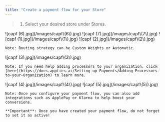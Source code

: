 ```yaml
---
title: "Create a payment flow for your Store"
---
```


> 1. Select your desired store under Stores.

<Steps>
  <Step title="Select your desired store under Stores.">
    ![capf (6).jpg](/images/capf\(6\).jpg)
  </Step>
  <Step title="Select Payment tab, then click on Create Your First Flow ">
    ![capf (7).jpg](/images/capf\(7\).jpg)
  </Step>
  <Step title="Your Flow has been created and you can now start its configuration by clicking on Edit Flow.">
    ![capf (1).jpg](/images/capf\(1\).jpg)
  </Step>
  <Step title="Enter the name of your flow, select your Routing Strategy and your Primary Processors.">
    ![capf (2).jpg](/images/capf\(2\).jpg)

    Note: Routing strategy can be Custom Weights or Automatic.
  </Step>
  <Step title="Select your Primary Processors desired Weight Distribution.">
    ![capf (3).jpg](/images/capf\(3\).jpg)

    Note: If you need help adding processors to your organization, click [here](https://docs.apptics.ai/Setting-up-Payments/Adding-Processors-to-your-Organization) to learn more.
  </Step>
  <Step title="Next, you’ll have the option to enable and configure Fallback Settings. If you have more than one processor connected, fallback allows transactions to be automatically retried with an alternative processor in case the initial attempt fails.">
    ![capf (4).jpg](/images/capf\(4\).jpg)
  </Step>
  <Step title="Under Abuse Detection you can configure thresholds for payments.">
    ![capf (5).jpg](/images/capf\(5\).jpg)

    Note: Once you configure your payment flow, you can also add integrations such as ApplePay or Klarna to help boost your conversions.

    **Important**: Once you have created your payment flow, do not forget to set it as active!
  </Step>
</Steps>
